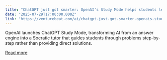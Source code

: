 ```yaml
---
title: "ChatGPT just got smarter: OpenAI’s Study Mode helps students learn step-by-step"
date: "2025-07-29T17:00:00.000Z"
link: "https://venturebeat.com/ai/chatgpt-just-got-smarter-openais-study-mode-helps-students-learn-step-by-step/"
---
```


OpenAI launches ChatGPT Study Mode, transforming AI from an answer engine into a Socratic tutor that guides students through problems step-by-step rather than providing direct solutions.

[Read more](https://venturebeat.com/ai/chatgpt-just-got-smarter-openais-study-mode-helps-students-learn-step-by-step/)
